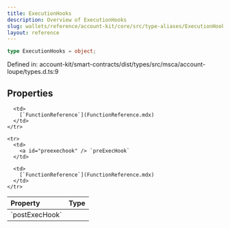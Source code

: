 ```yaml
---
title: ExecutionHooks
description: Overview of ExecutionHooks
slug: wallets/reference/account-kit/core/src/type-aliases/ExecutionHooks
layout: reference
---
```


```ts
type ExecutionHooks = object;
```

Defined in: account-kit/smart-contracts/dist/types/src/msca/account-loupe/types.d.ts:9

## Properties

<table>
  <thead>
    <tr>
      <th align="left">Property</th>
      <th align="left">Type</th>
    </tr>
  </thead>

  <tbody>
    <tr>
      <td>
        <a id="postexechook" /> `postExecHook`
      </td>

      <td>
        [`FunctionReference`](FunctionReference.mdx)
      </td>
    </tr>

    <tr>
      <td>
        <a id="preexechook" /> `preExecHook`
      </td>

      <td>
        [`FunctionReference`](FunctionReference.mdx)
      </td>
    </tr>

  </tbody>
</table>

